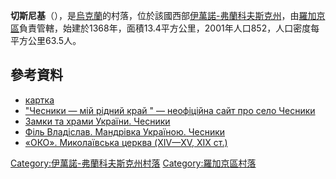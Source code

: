 <!-- 檔案不存在 [[Image:Chesnyky.jpg|right]] -->

{{coord|49|23|32|N|24|43|33|E|scale:30000|display=title}}

'''切斯尼基'''（{{lang-uk|Чесники}}），是[[烏克蘭|烏克蘭]]的村落，位於該國西部[[伊萬諾-弗蘭科夫斯克州|伊萬諾-弗蘭科夫斯克州]]，由[[羅加京區|羅加京區]]負責管轄，始建於1368年，面積13.4平方公里，2001年人口852，人口密度每平方公里63.5人。

==參考資料==
* [http://gska2.rada.gov.ua/pls/z7502/A005?rdat1=04.03.2009&rf7571=14074 картка]{{dead link|date=2017年11月 |bot=InternetArchiveBot |fix-attempted=yes }}
* [http://www.chesnyky.mijdim.com "Чесники — мій рідний край " — неофіційна сайт про село Чесники] {{Wayback|url=http://www.chesnyky.mijdim.com/ |date=20201023044727 }}
* [http://www.castles.com.ua/chesnyky.html Замки та храми України. Чесники] {{Wayback|url=http://www.castles.com.ua/chesnyky.html |date=20190204161905 }}
* [http://travelua.com.ua/ivano-frankivshhina/rogatinskij/chesniki.html Філь Владіслав. Мандрівка Україною. Чесники] {{Wayback|url=http://travelua.com.ua/ivano-frankivshhina/rogatinskij/chesniki.html |date=20170218225120 }}
* [https://web.archive.org/web/20160305010837/http://www.oko.kiev.ua/Monument.jsp?monumentId=400 «ОКО». Миколаївська церква (XIV—XV, ХІХ ст.)]

{{DEFAULTSORT:Чесники}}
[[Category:伊萬諾-弗蘭科夫斯克州村落|Category:伊萬諾-弗蘭科夫斯克州村落]]
[[Category:羅加京區村落|Category:羅加京區村落]]


{{IvanoFrankivsk-geo-stub}}
